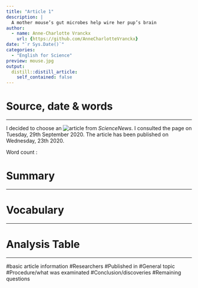 ```yaml
---
title: "Article 1"
description: |
  A mother mouse’s gut microbes help wire her pup’s brain
author:
  - name: Anne-Charlotte Vranckx
    url: {https://github.com/AnneCharlotteVranckx}
date: "`r Sys.Date()`"
categories:
  - "English for Science"
preview: mouse.jpg
output:
  distill::distill_article:
    self_contained: false
---
```

# Source, date & words
***

I decided to choose an ![article](https://www.sciencenews.org/article/mother-mouse-gut-microbes-microbiome-pup-brain) from *ScienceNews*.
I consulted the page on Tuesday, 29th September 2020.
The article has been published on Wednesday, 23th 2020.

Word count :

# Summary
***
# Vocabulary
***
# Analysis Table
***

#basic article information
#Researchers
#Published in
#General topic
#Procedure/what was examinated
#Conclusion/discoveries
#Remaining questions
